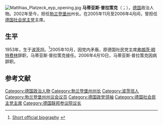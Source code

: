 [[File:Matthias_Platzeck_eyp_opening.jpg|right]]
'''马蒂亚斯·普拉策克'''（{{lang-de|'''Matthias Platzeck'''}}；{{bd|1953年|12月29日}}），[[德国|德国]]政治人物。2002年至今，担任[[勃兰登堡州|勃兰登堡州]]州长。在2005年11月至2006年4月间，曾担任[[德国社会民主党|德国社会民主党]]主席。

== 生平 ==
1953年，生于[[波茨坦|波茨坦]]。<ref>[http://www.stk.brandenburg.de/cms/detail.php/lbm1.c.375521.de Short official biography] {{webarchive|url=https://web.archive.org/web/20091231093621/http://www.stk.brandenburg.de/cms/detail.php/lbm1.c.375521.de |date=2009-12-31 }}</ref>2005年10月，因党内矛盾，原德国社民党主席[[弗朗茨·明特费林|弗朗茨·明特费林]]辞职，马蒂亚斯·普拉策克接任。2006年4月10日，马蒂亚斯·普拉策克因病辞职。

==参考文献==
{{reflist}}

{{Authority control}}
[[Category:德国政治人物|Category:德国政治人物]]
[[Category:勃兰登堡州州长|Category:勃兰登堡州州长]]
[[Category:波茨坦人|Category:波茨坦人]]
[[Category:勃兰登堡州州议会议员|Category:勃兰登堡州州议会议员]]
[[Category:德国政党领袖|Category:德国政党领袖]]
[[Category:德国社会民主党主席|Category:德国社会民主党主席]]
[[Category:德国联邦参议院议长|Category:德国联邦参议院议长]]